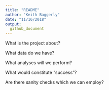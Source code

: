 ```yaml
---
title: "README"
author: "Keith Baggerly"
date: "11/16/2018"
output: 
  github_document
---
```


What is the project about?

What data do we have?

What analyses will we perform?

What would constitute "success"?

Are there sanity checks which we 
can employ?

